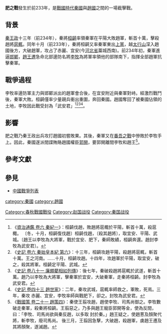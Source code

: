 {{Copy edit|time=2021-11-16T13:02:53+00:00}}
{{不是|合肥之戰}}
{{Infobox Military Conflict
|conflict=肥之戰
|partof=
|date=前233年
|place=肥(今[[河北省|河北省]]晉州西)
|result=趙軍勝利，大破秦軍
|combatant1=[[秦國|秦國]]
|combatant2=[[趙國|趙國]]
|commander1=[[桓齮|桓齮]]
|commander2=[[李牧|李牧]]
|strength1=至少100，000
|strength2=不详
|casualties1=全滅
|casualties2=不詳
}}
{{Campaignbox 秦赵战争}}
'''肥之戰'''發生於前233年，是[[戰國時代|戰國時代]][[秦國|秦國]]與[[趙國|趙國]]之間的一場截擊戰。

==背景==
[[秦王政|秦王政]]十三年（前234年），秦將[[桓齮|桓齮]]率領秦軍在平陽大敗趙軍，斬首十萬，擊殺趙將[[扈輒|扈輒]]。同年十月（前233年），秦將桓齮又率秦軍東出[[上黨|上黨]]，越[[太行山|太行山]]深入趙國後方，大破趙軍，攻占了赤麗、宜安(今[[河北省|河北省]]藁城西南)。前234年初，秦軍進逼[[邯鄲|邯鄲]]，[[趙王遷|趙王遷]]急命北部邊防名將[[李牧|李牧]]為將軍率領他的部隊南下，指揮全部趙軍抗擊秦軍。

==戰爭過程==
李牧率邊防軍主力與邯鄲派出的趙軍會合後，在宜安附近與秦軍對峙。經激烈戰鬥後，秦軍大敗。桓齮僅率少量親兵衝出重圍，奔回秦國。趙國奪回了被秦國佔領的土地，李牧因此戰受封為「武安君」<ref>《[[s:資治通鑑/卷006|資治通鑑 卷六 秦紀一]]》：桓齮伐趙，敗趙將扈棷於平陽，斬首十萬，殺扈棷。 〔冬，十月，桓齮復伐趙〕桓齮伐趙，〔殺其趙將〕，取宜安、平陽、武城。〔趙王以李牧為大將軍，戰於宜安、肥下，秦師敗績，桓齮奔還。趙封李牧為武安君〕。</ref><ref>《[[s:史記/卷006|史記 卷六 秦始皇本紀 第六]]》：十三年，桓齮攻趙平陽，殺趙將扈輒，斬首十萬。王之河南。……十月，桓齮攻趙。十四年，攻趙軍於平陽，取宜安，破之，殺其將軍。桓齮定平陽、武城。</ref><ref>《[[s:史記/卷081|史記 卷八十一 廉頗藺相如列傳]]》：後七年，秦破殺趙將扈輒於武遂，斬首十萬。趙乃以李牧為大將軍，擊秦軍於宜安，大破秦軍，走秦將桓齮。封李牧為武安君。</ref><ref>《[[s:史記/卷043|史記 卷四十三 趙世家]]》：二年，秦攻武城，扈輒率師救之，軍敗，死焉。三年，秦攻 赤麗、宜安，李牧率師與戰肥下，卻之。封牧為武安君。</ref>。

==影響==
肥之戰乃秦王政出兵攻打趙國初嘗敗果。其後，秦軍又在[[番吾之戰|番吾之戰]]中慘敗於李牧手上。因此，秦國遂派間諜賄賂趙國權臣[[郭開|郭開]]，要郭開離間李牧和趙王<ref>《[[s:戰國策/卷21|戰國策 卷二十一 趙策四]]》：秦使王翦攻趙，趙使李牧、司馬尚御之。李牧數破走秦軍，殺秦將桓齮。王翦惡之，乃多與趙王寵臣郭開等金，使為反間，曰：「李牧、司馬尚欲與秦反趙，以多取 封於秦。」趙王疑之，使趙蔥及顏聚代將，斬李牧，廢司馬尚。 後三月，王翦因急擊，大破趙，殺趙軍，虜趙王遷及其將顏聚，遂滅趙。</ref>。

==參考文獻==
{{reflist|2}}

==參見==
*[[中國戰爭列表|中國戰爭列表]]

[[category:秦國|category:秦國]]
[[category:趙國|category:趙國]]
[[Category:春秋戰國戰役|Category:春秋戰國戰役]]
[[Category:赵国战役|Category:赵国战役]]
[[Category:秦国战役|Category:秦国战役]]
